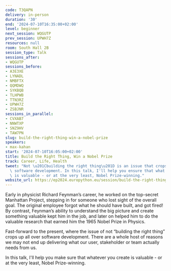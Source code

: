 ```yaml
---
code: T3QAPN
delivery: in-person
duration: '30'
end: '2024-07-10T16:35:00+02:00'
level: beginner
next_session: WQGUTP
prev_session: UPWH7Z
resources: null
room: South Hall 2B
session_type: Talk
sessions_after:
- WQGUTP
sessions_before:
- A3E3XE
- LYNADL
- NMBFTX
- QQMDWQ
- SYKBQB
- TLHPWB
- TTN3RZ
- UPWH7Z
- ZSBJNR
sessions_in_parallel:
- CVXAB7
- NNWTXP
- SNZ9HV
- TAW7PN
slug: build-the-right-thing-win-a-nobel-prize
speakers:
- max-kahan
start: '2024-07-10T16:05:00+02:00'
title: Build the Right Thing, Win a Nobel Prize
track: Career, Life, Health
tweet: "Not \u201Cbuilding the right thing\u201D is an issue that crops up all over\
  \ software development. In this talk, I'll help you ensure that what you create\
  \ is valuable - or at the very least, Nobel Prize-winning."
website_url: https://ep2024.europython.eu/session/build-the-right-thing-win-a-nobel-prize
---
```


Early in physicist Richard Feynman’s career, he worked on the top-secret Manhattan Project, stepping in for someone who lost sight of the overall goal. The original employee forgot what he should have built, and got fired! By contrast, Feynman’s ability to understand the big picture and create something valuable kept him in the job, and later on helped him to do the valuable research that earned him the 1965 Nobel Prize in Physics.

Fast-forward to the present, where the issue of not “building the right thing” crops up all over software development. There are a whole host of reasons we may not end up delivering what our user, stakeholder or team actually needs from us.

In this talk, I'll help you make sure that whatever you create is valuable - or at the very least, Nobel Prize-winning.
